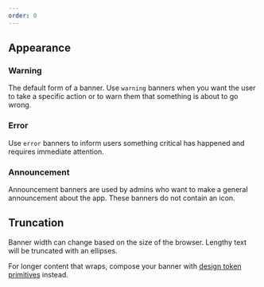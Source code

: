 ```yaml
---
order: 0
---
```



## Appearance

### Warning

The default form of a banner. Use `warning` banners when you want the user to take a specific action
or to warn them that something is about to go wrong.

<Example Component={BannerWarning} packageName="@atlaskit/banner" />

### Error

Use `error` banners to inform users something critical has happened and requires immediate
attention.

<Example Component={BannerError} packageName="@atlaskit/banner" />

### Announcement

Announcement banners are used by admins who want to make a general announcement about the app. These
banners do not contain an icon.

<Example Component={BannerAnnouncement} packageName="@atlaskit/banner" />

## Truncation

Banner width can change based on the size of the browser. Lengthy text will be truncated with an
ellipses.

For longer content that wraps, compose your banner with
[design token primitives](/foundations/spacing/primitives/) instead.

<Example Component={BannerOverflow} packageName="@atlaskit/banner" />
